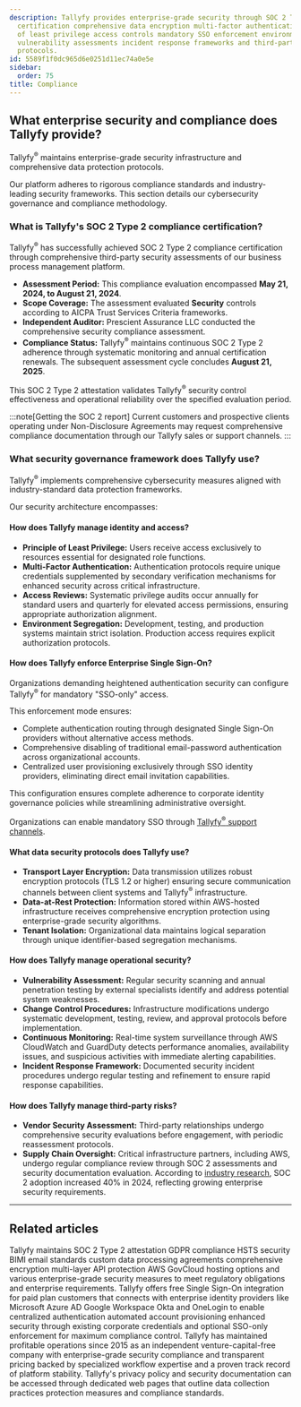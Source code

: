 ```yaml
---
description: Tallyfy provides enterprise-grade security through SOC 2 Type 2 compliance
  certification comprehensive data encryption multi-factor authentication principle
  of least privilege access controls mandatory SSO enforcement environment segregation
  vulnerability assessments incident response frameworks and third-party risk management
  protocols.
id: 5589f1f0dc965d6e0251d11ec74a0e5e
sidebar:
  order: 75
title: Compliance
---
```



## What enterprise security and compliance does Tallyfy provide?

Tallyfy<sup>®</sup> maintains enterprise-grade security infrastructure and comprehensive data protection protocols.

Our platform adheres to rigorous compliance standards and industry-leading security frameworks. This section details our cybersecurity governance and compliance methodology.

### What is Tallyfy's SOC 2 Type 2 compliance certification?

Tallyfy<sup>®</sup> has successfully achieved SOC 2 Type 2 compliance certification through comprehensive third-party security assessments of our business process management platform.

- **Assessment Period:** This compliance evaluation encompassed **May 21, 2024, to August 21, 2024**.
- **Scope Coverage:** The assessment evaluated **Security** controls according to AICPA Trust Services Criteria frameworks.
- **Independent Auditor:** Prescient Assurance LLC conducted the comprehensive security compliance assessment.
- **Compliance Status:** Tallyfy<sup>®</sup> maintains continuous SOC 2 Type 2 adherence through systematic monitoring and annual certification renewals. The subsequent assessment cycle concludes **August 21, 2025**.

This SOC 2 Type 2 attestation validates Tallyfy<sup>®</sup> security control effectiveness and operational reliability over the specified evaluation period.

:::note[Getting the SOC 2 report]
Current customers and prospective clients operating under Non-Disclosure Agreements may request comprehensive compliance documentation through our Tallyfy sales or support channels.
:::

### What security governance framework does Tallyfy use?

Tallyfy<sup>®</sup> implements comprehensive cybersecurity measures aligned with industry-standard data protection frameworks.

Our security architecture encompasses:

#### How does Tallyfy manage identity and access?

- **Principle of Least Privilege:** Users receive access exclusively to resources essential for designated role functions.
- **Multi-Factor Authentication:** Authentication protocols require unique credentials supplemented by secondary verification mechanisms for enhanced security across critical infrastructure.
- **Access Reviews:** Systematic privilege audits occur annually for standard users and quarterly for elevated access permissions, ensuring appropriate authorization alignment.
- **Environment Segregation:** Development, testing, and production systems maintain strict isolation. Production access requires explicit authorization protocols.

#### How does Tallyfy enforce Enterprise Single Sign-On?

Organizations demanding heightened authentication security can configure Tallyfy<sup>®</sup> for mandatory "SSO-only" access.

This enforcement mode ensures:

*   Complete authentication routing through designated Single Sign-On providers without alternative access methods.
*   Comprehensive disabling of traditional email-password authentication across organizational accounts.
*   Centralized user provisioning exclusively through SSO identity providers, eliminating direct email invitation capabilities.

This configuration ensures complete adherence to corporate identity governance policies while streamlining administrative oversight.

Organizations can enable mandatory SSO through [Tallyfy<sup>®</sup> support channels](/products/pro/miscellaneous/support/how-can-i-contact-tallyfys-support-team/).

#### What data security protocols does Tallyfy use?

- **Transport Layer Encryption:** Data transmission utilizes robust encryption protocols (TLS 1.2 or higher) ensuring secure communication channels between client systems and Tallyfy<sup>®</sup> infrastructure.
- **Data-at-Rest Protection:** Information stored within AWS-hosted infrastructure receives comprehensive encryption protection using enterprise-grade security algorithms.
- **Tenant Isolation:** Organizational data maintains logical separation through unique identifier-based segregation mechanisms.

#### How does Tallyfy manage operational security?

- **Vulnerability Assessment:** Regular security scanning and annual penetration testing by external specialists identify and address potential system weaknesses.
- **Change Control Procedures:** Infrastructure modifications undergo systematic development, testing, review, and approval protocols before implementation.
- **Continuous Monitoring:** Real-time system surveillance through AWS CloudWatch and GuardDuty detects performance anomalies, availability issues, and suspicious activities with immediate alerting capabilities.
- **Incident Response Framework:** Documented security incident procedures undergo regular testing and refinement to ensure rapid response capabilities.

#### How does Tallyfy manage third-party risks?

- **Vendor Security Assessment:** Third-party relationships undergo comprehensive security evaluations before engagement, with periodic reassessment protocols.
- **Supply Chain Oversight:** Critical infrastructure partners, including AWS, undergo regular compliance review through SOC 2 assessments and security documentation evaluation. According to [industry research](https://www.brightdefense.com/resources/soc-2-compliance-requirements-your-essential-2024-overview/), SOC 2 adoption increased 40% in 2024, reflecting growing enterprise security requirements.

<PageTree />

---


## Related articles
<CardGrid>
<LinkTitleCard header="<b>Miscellaneous > Terms & legals</b>" href="/products/pro/miscellaneous/terms-legals/" > Tallyfy maintains SOC 2 Type 2 attestation GDPR compliance HSTS security BIMI email standards custom data processing agreements comprehensive encryption multi-layer API protection AWS GovCloud hosting options and various enterprise-grade security measures to meet regulatory obligations and enterprise requirements. </LinkTitleCard>
<LinkTitleCard header="<b>Integrations > Authentication and SSO</b>" href="/products/pro/integrations/authentication/" > Tallyfy offers free Single Sign-On integration for paid plan customers that connects with enterprise identity providers like Microsoft Azure AD Google Workspace Okta and OneLogin to enable centralized authentication automated account provisioning enhanced security through existing corporate credentials and optional SSO-only enforcement for maximum compliance control. </LinkTitleCard>
<LinkTitleCard header="<b>Miscellaneous > About Tallyfy</b>" href="/products/pro/miscellaneous/about-tallyfy/" > Tallyfy has maintained profitable operations since 2015 as an independent venture-capital-free company with enterprise-grade security compliance and transparent pricing backed by specialized workflow expertise and a proven track record of platform stability. </LinkTitleCard>
<LinkTitleCard header="<b>Terms Legals > Tallyfy's privacy policy</b>" href="/products/pro/miscellaneous/terms-legals/where-can-i-find-tallyfys-privacy-policy/" > Tallyfy's privacy policy and security documentation can be accessed through dedicated web pages that outline data collection practices protection measures and compliance standards. </LinkTitleCard>
</CardGrid>